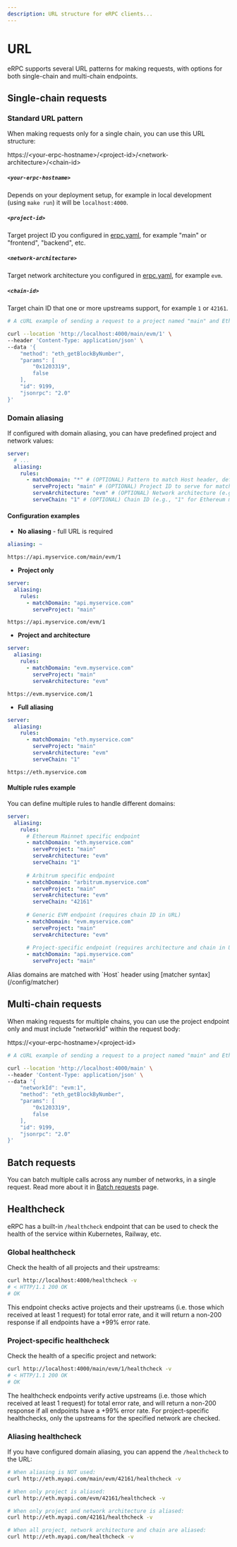 ```yaml
---
description: URL structure for eRPC clients...
---
```



# URL

eRPC supports several URL patterns for making requests, with options for both single-chain and multi-chain endpoints.

## Single-chain requests

### Standard URL pattern

When making requests only for a single chain, you can use this URL structure:

<Callout type='info'>
  https://&lt;your-erpc-hostname&gt;/&lt;project-id&gt;/&lt;network-architecture&gt;/&lt;chain-id&gt;
</Callout>

##### `<your-erpc-hostname>`
Depends on your deployment setup, for example in local development (using `make run`) it will be `localhost:4000`.

##### `<project-id>`
Target project ID you configured in [erpc.yaml](/config/example), for example "main" or "frontend", "backend", etc.

##### `<network-architecture>`
Target network architecture you configured in [erpc.yaml](/config/example), for example `evm`.

##### `<chain-id>`
Target chain ID that one or more upstreams support, for example `1` or `42161`.

```bash
# A cURL example of sending a request to a project named "main" and Ethereum mainnet chain:

curl --location 'http://localhost:4000/main/evm/1' \
--header 'Content-Type: application/json' \
--data '{
    "method": "eth_getBlockByNumber",
    "params": [
        "0x1203319",
        false
    ],
    "id": 9199,
    "jsonrpc": "2.0"
}'
```

### Domain aliasing
If configured with domain aliasing, you can have predefined project and network values:

```yaml filename="erpc.yaml"
server:
  # ...
  aliasing:
    rules:
      - matchDomain: "*" # (OPTIONAL) Pattern to match Host header, defaults to `*` (all domains)
        serveProject: "main" # (OPTIONAL) Project ID to serve for matched domains
        serveArchitecture: "evm" # (OPTIONAL) Network architecture (e.g., "evm")
        serveChain: "1" # (OPTIONAL) Chain ID (e.g., "1" for Ethereum mainnet)
```

#### Configuration examples

- **No aliasing** - full URL is required
```yaml
aliasing: ~
```
```
https://api.myservice.com/main/evm/1
```

- **Project only**
```yaml
server:
  aliasing:
    rules:
      - matchDomain: "api.myservice.com"
        serveProject: "main"
```
```
https://api.myservice.com/evm/1
```

- **Project and architecture**
```yaml
server:
  aliasing:
    rules:
      - matchDomain: "evm.myservice.com"
        serveProject: "main"
        serveArchitecture: "evm"
```
```
https://evm.myservice.com/1
```

- **Full aliasing**
```yaml
server:
  aliasing:
    rules:
      - matchDomain: "eth.myservice.com"
        serveProject: "main"
        serveArchitecture: "evm"
        serveChain: "1"
```
```
https://eth.myservice.com
```

#### Multiple rules example

You can define multiple rules to handle different domains:

```yaml
server:
  aliasing:
    rules:
      # Ethereum Mainnet specific endpoint
      - matchDomain: "eth.myservice.com"
        serveProject: "main"
        serveArchitecture: "evm"
        serveChain: "1"
      
      # Arbitrum specific endpoint
      - matchDomain: "arbitrum.myservice.com"
        serveProject: "main"
        serveArchitecture: "evm"
        serveChain: "42161"
      
      # Generic EVM endpoint (requires chain ID in URL)
      - matchDomain: "evm.myservice.com"
        serveProject: "main"
        serveArchitecture: "evm"
      
      # Project-specific endpoint (requires architecture and chain in URL)
      - matchDomain: "api.myservice.com"
        serveProject: "main"
```

<Callout type="info">
  Alias domains are matched with `Host` header using [matcher syntax](/config/matcher)
</Callout>

## Multi-chain requests

When making requests for multiple chains, you can use the project endpoint only and must include "networkId" within the request body:

<Callout type='info'>
  https://&lt;your-erpc-hostname&gt;/&lt;project-id&gt;
</Callout>


```bash
# A cURL example of sending a request to a project named "main" and Ethereum mainnet chain:

curl --location 'http://localhost:4000/main' \
--header 'Content-Type: application/json' \
--data '{
    "networkId": "evm:1",
    "method": "eth_getBlockByNumber",
    "params": [
        "0x1203319",
        false
    ],
    "id": 9199,
    "jsonrpc": "2.0"
}'
```

## Batch requests

You can batch multiple calls across any number of networks, in a single request. Read more about it in [Batch requests](/operation/batch) page.

## Healthcheck

eRPC has a built-in `/healthcheck` endpoint that can be used to check the health of the service within Kubernetes, Railway, etc.

### Global healthcheck
Check the health of all projects and their upstreams:

```bash
curl http://localhost:4000/healthcheck -v
# < HTTP/1.1 200 OK
# OK
```

<Callout type="info">
This endpoint checks active projects and their upstreams (i.e. those which received at least 1 request) for total error rate, and it will return a non-200 response if all endpoints have a +99% error rate.
</Callout>

### Project-specific healthcheck
Check the health of a specific project and network:

```bash
curl http://localhost:4000/main/evm/1/healthcheck -v
# < HTTP/1.1 200 OK
# OK
```

<Callout type="info">
The healthcheck endpoints verify active upstreams (i.e. those which received at least 1 request) for total error rate, and will return a non-200 response if all endpoints have a +99% error rate. For project-specific healthchecks, only the upstreams for the specified network are checked.
</Callout>

### Aliasing healthcheck

If you have configured domain aliasing, you can append the `/healthcheck` to the URL:

```bash
# When aliasing is NOT used:
curl http://eth.myapi.com/main/evm/42161/healthcheck -v

# When only project is aliased:
curl http://eth.myapi.com/evm/42161/healthcheck -v

# When only project and network architecture is aliased:
curl http://eth.myapi.com/42161/healthcheck -v

# When all project, network architecture and chain are aliased:
curl http://eth.myapi.com/healthcheck -v
```
